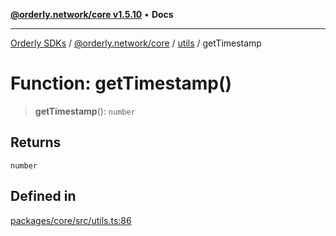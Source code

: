 [**@orderly.network/core v1.5.10**](/sdks/tech-doc/@orderly.network/core/README) • **Docs**

***

[Orderly SDKs](/sdks/tech-doc/packages) / [@orderly.network/core](/sdks/tech-doc/@orderly.network/core/README) / [utils](/sdks/tech-doc/@orderly.network/core/namespaces/utils/README) / getTimestamp

# Function: getTimestamp()

> **getTimestamp**(): `number`

## Returns

`number`

## Defined in

[packages/core/src/utils.ts:86](https://github.com/OrderlyNetwork/js-sdk/blob/554ae704783e3b83c40bb234a899e8f02987d9b6/packages/core/src/utils.ts#L86)

